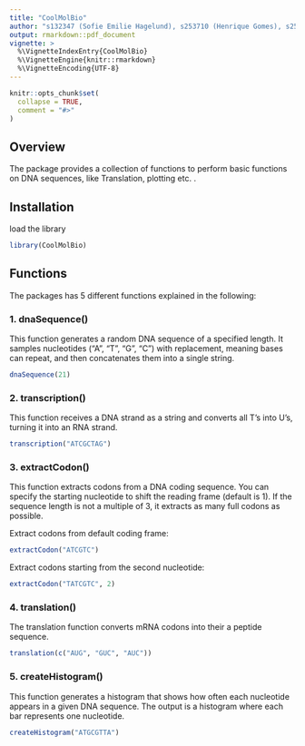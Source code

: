 ```yaml
---
title: "CoolMolBio"
author: "s132347 (Sofie Emilie Hagelund), s253710 (Henrique Gomes), s253689 (Paula Meerjanssen), s252750 (Shuyue Zhang), s253719 (Eszter Hudra)"
output: rmarkdown::pdf_document
vignette: >
  %\VignetteIndexEntry{CoolMolBio}
  %\VignetteEngine{knitr::rmarkdown}
  %\VignetteEncoding{UTF-8}
---
```


```r
knitr::opts_chunk$set(
  collapse = TRUE,
  comment = "#>"
)
```

## Overview

The package provides a collection of functions to perform basic functions on DNA sequences, like Translation, plotting etc. .

## Installation

load the library

```r
library(CoolMolBio)
```

## Functions

The packages has 5 different functions explained in the following:

### 1. dnaSequence()

This function generates a random DNA sequence of a specified length. It samples nucleotides ("A", "T", "G", "C") with replacement, meaning bases can repeat, and then concatenates them into a single string.

```r
dnaSequence(21)
```

### 2. transcription()

This function receives a DNA strand as a string and converts all T's into U's, turning it into an RNA strand.

```r
transcription("ATCGCTAG")
```

### 3. extractCodon()

This function extracts codons from a DNA coding sequence. You can specify the starting nucleotide to shift the reading frame (default is 1). If the sequence length is not a multiple of 3, it extracts as many full codons as possible.

Extract codons from default coding frame:

```r
extractCodon("ATCGTC")
```

Extract codons starting from the second nucleotide:

```r
extractCodon("TATCGTC", 2)
```

### 4. translation()

The translation function converts mRNA codons into their a peptide sequence.

```r
translation(c("AUG", "GUC", "AUC"))
```

### 5. createHistogram()

This function generates a histogram that shows how often each nucleotide appears in a given DNA sequence. The output is a histogram where each bar represents one nucleotide.

```r
createHistogram("ATGCGTTA")
```
